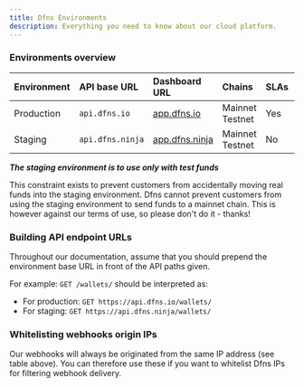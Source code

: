 ```yaml
---
title: Dfns Environments
description: Everything you need to know about our cloud platform.
---
```




### Environments overview


| Environment | API base URL | Dashboard URL | Chains | SLAs | Webhook origin IP  |
|:-------------|:---------------|:----------------|:--------|:------|:---------------------|
| Production | `api.dfns.io` | [app.dfns.io](https://app.dfns.io/) | <Icon icon="check" /> Mainnet<br/><Icon icon="check" /> Testnet | Yes | `35.181.116.68`  |
| <Deprecated>Staging</Deprecated> | <Deprecated nopill>`api.dfns.ninja`</Deprecated> | <Deprecated nopill>[app.dfns.ninja](https://app.dfns.ninja/)</Deprecated> | <Deprecated nopill><Icon icon="xmark-large" />  Mainnet<br/><Icon icon="check" />  Testnet</Deprecated> | <Deprecated nopill>No</Deprecated> | <Deprecated nopill>`52.47.197.63`  </Deprecated>|


<Warning>

**_The staging environment is to use only with test funds_**

This constraint exists to prevent customers from accidentally moving real funds into the staging environment. Dfns cannot prevent customers from using the staging environment to send funds to a mainnet chain. This is however against our terms of use, so please don't do it - thanks!

</Warning>

### Building API endpoint URLs

Throughout our documentation, assume that you should prepend the environment base URL in front of the API paths given.

For example: `GET /wallets/` should be interpreted as:

* For production:  `GET https://api.dfns.io/wallets/`
* <Deprecated>For staging:    `GET https://api.dfns.ninja/wallets/`</Deprecated>


### Whitelisting webhooks origin IPs

Our webhooks will always be originated from the same IP address (see table above). You can therefore use these if you want to whitelist Dfns IPs for filtering webhook delivery.


